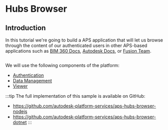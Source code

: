 
# Hubs Browser

## Introduction

In this tutorial we're going to build a APS application that will let us browse through the content
of our authenticated users in other APS-based applications such as [BIM 360 Docs](https://www.autodesk.com/bim-360/construction-document-management-software/),
[Autodesk Docs](https://www.autodesk.com/products/autodesk-docs/overview), or [Fusion Team](https://www.autodesk.com/products/fusion-360/overview).

<Image img={PreviewUrl} />

We will use the following components of the platform:

- [Authentication](https://aps.autodesk.com/en/docs/oauth/v2/developers_guide/overview)
- [Data Management](https://aps.autodesk.com/en/docs/data/v2/developers_guide/overview)
- [Viewer](https://aps.autodesk.com/en/docs/viewer/v7/developers_guide/overview)

:::tip
The full implementation of this sample is available on GitHub:
- https://github.com/autodesk-platform-services/aps-hubs-browser-nodejs
- https://github.com/autodesk-platform-services/aps-hubs-browser-dotnet
:::

